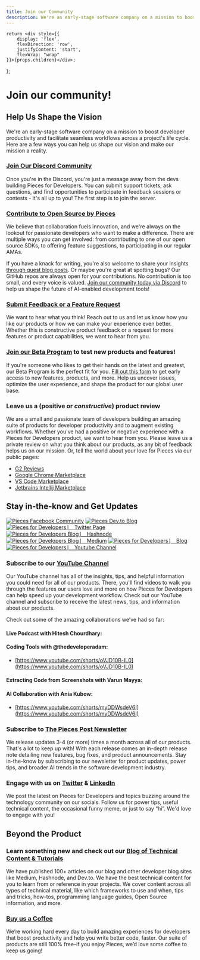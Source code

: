 ```yaml
---
title: Join our Community
description: We're an early-stage software company on a mission to boost developer productivity and facilitate seamless workflows across a project's life cycle. Here are a few ways you can help us shape our vision!
---
```


    return <div style={{
        display: 'flex',
        flexDirection: 'row',
        justifyContent: 'start',
        flexWrap: "wrap"
    }}>{props.children}</div>;
};

# Join our community!
## Help Us Shape the Vision
We're an early-stage software company on a mission to boost developer productivity and facilitate seamless workflows across a project's life cycle. Here are a few ways you can help us shape our vision and make our mission a reality.

### <a target="_blank" href="https://discord.gg/getpieces">Join Our Discord Community</a>
Once you're in the Discord, you're just a message away from the devs building Pieces for Developers. You can submit support tickets, ask questions, and find opportunities to participate in feedback sessions or contests - it's all up to you! The first step is to join the server.

### <a target="_blank" href="https://discord.gg/getpieces">Contribute to Open Source by Pieces</a>
We believe that collaboration fuels innovation, and we're always on the lookout for passionate developers who want to make a difference. There are multiple ways you can get involved: from contributing to one of our open source SDKs, to offering feature suggestions, to participating in our regular AMAs.

If you have a knack for writing, you're also welcome to share your insights [through guest blog posts](https://code.pieces.app/content-partner). Or maybe you're great at spotting bugs? Our GitHub repos are always open for your contributions. No contribution is too small, and every voice is valued. [Join our community today via Discord](https://discord.gg/getpieces) to help us shape the future of AI-enabled development tools!


### <a target="_blank" href="{{ links.external.forms.feedback }}">Submit Feedback or a Feature Request</a>
We want to hear what you think! Reach out to us and let us know how you like our products or how we can make your experience even better. Whether this is constructive product feedback or a request for more features or product capabilities, we want to hear from you.

### <a target="_blank" href="{{ links.external.forms.join_beta }}">Join our Beta Program</a> to test new products and features!
If you're someone who likes to get their hands on the latest and greatest, our Beta Program is the perfect fit for you. <a target="_blank" href="{{ links.external.forms.join_beta }}">Fill out this form</a> to get early access to new features, products, and more. Help us uncover issues, optimize the user experience, and shape the product for our global user base.

### Leave us a (positive or _constructive_) product review
We are a small and passionate team of developers building an amazing suite of products for developer productivity and to augment existing workflows. Whether you've had a positive or negative experience with a Pieces for Developers product, we want to hear from you. Please leave us a private review on what you think about our products, as any bit of feedback helps us on our mission. Or, tell the world about your love for Pieces via our public pages:
- [G2 Reviews](https://www.g2.com/products/pieces-for-developers/reviews#reviews)
- [Google Chrome Marketplace](https://chrome.google.com/webstore/detail/pieces-save-code-snippets/igbgibhbfonhmjlechmeefimncpekepm)
- [VS Code Marketplace](https://marketplace.visualstudio.com/items?itemName=MeshIntelligentTechnologiesInc.pieces-vscode)
- [Jetbrains Intellij Marketplace](https://plugins.jetbrains.com/plugin/17328-pieces--save-search-share--reuse-code-snippets)

## Stay in-the-know and Get Updates
<GridFlexRow>
    <a target="_blank" href="https://facebook.com/getpieces"><Image style={{ marginTop: "0px", marginBottom: "0px" }} src="https://storage.googleapis.com/pieces_static_resources/vs_code_marketplace/GRAPHICS/COMMUNITY_LOGOS_BLURRED/FACEBOOK_BLURRED" alt="Pieces Facebook Community" /></a>
    <a target="_blank" href="https://dev.to/get_pieces/" ><Image style={{ marginTop: "0px", marginBottom: "0px" }} src="https://storage.googleapis.com/pieces_static_resources/vs_code_marketplace/GRAPHICS/COMMUNITY_LOGOS_BLURRED/DEV_TO_BLURRED" alt="Pieces Dev.to Blog" /></a>
    <a target="_blank" href="https://twitter.com/getpieces" ><Image style={{ marginTop: "0px", marginBottom: "0px" }} src="https://storage.googleapis.com/pieces_static_resources/vs_code_marketplace/GRAPHICS/COMMUNITY_LOGOS_BLURRED/TWITTER_BLURRED" alt="Pieces for Developers ⎸ Twitter Page" /></a>
    <a target="_blank" href="https://pieces.hashnode.dev/" ><Image style={{ marginTop: "0px", marginBottom: "0px" }} src="https://storage.googleapis.com/pieces_static_resources/vs_code_marketplace/GRAPHICS/COMMUNITY_LOGOS_BLURRED/HASHNODE_BLURRED" alt="Pieces for Developers Blog ⎸ Hashnode" /></a>
    <a target="_blank" href="https://pieces.medium.com/" ><Image style={{ marginTop: "0px", marginBottom: "0px" }} src="https://storage.googleapis.com/pieces_static_resources/vs_code_marketplace/GRAPHICS/COMMUNITY_LOGOS_BLURRED/MEDIUM_BLURRED" alt="Pieces for Developers Blog ⎸ Medium" /></a>
    <a target="_blank" href="https://code.pieces.app/blog" ><Image style={{ marginTop: "0px", marginBottom: "0px" }} src="https://storage.googleapis.com/pieces_static_resources/vs_code_marketplace/GRAPHICS/COMMUNITY_LOGOS_BLURRED/PIECES_BLURRED" alt="Pieces for Developers ⎸ Blog" /></a>
    <a target="_blank" href="https://www.youtube.com/@getpieces" ><Image style={{ marginTop: "0px", marginBottom: "0px" }} src="https://storage.googleapis.com/pieces_static_resources/vs_code_marketplace/GRAPHICS/COMMUNITY_LOGOS_BLURRED/YOUTUBE_BLURRED" alt="Pieces for Developers ⎸ Youtube Channel" /></a>
</GridFlexRow>

### Subscribe to our <a target="_blank" href="{{ links.videos.youtube_channel }}">YouTube Channel</a>
Our YouTube channel has all of the insights, tips, and helpful information you could need for all of our products. There, you'll find videos to walk you through the features our users love and more on how Pieces for Developers can help speed up your development workflow. Check out our YouTube channel and subscribe to receive the latest news, tips, and information about our products.

Check out some of the amazing collaborations we’ve had so far:

#### Live Podcast with Hitesh Chourdhary:
<YouTube id="JKdthKIBG1g" />

#### Coding Tools with @thedeveloperadam:
- [https://www.youtube.com/shorts/oVJD10B-IL0](https://www.youtube.com/shorts/oVJD10B-IL0)

#### Extracting Code from Screenshots with Varun Mayya:
<YouTube id="sQYBoyhozDs" />

#### AI Collaboration with Ania Kubow:
- [https://www.youtube.com/shorts/myDDWsdeV6I](https://www.youtube.com/shorts/myDDWsdeV6I)

### Subscribe to <a target="_blank" href="https://getpieces.typeform.com/newsletter">The Pieces Post Newsletter</a>
We release updates 3-4 (or more) times a month across all of our products. That's a lot to keep up with! With each release comes an in-depth release note detailing new features, bug fixes, and product announcements. Stay in-the-know by subscribing to our newsletter for product updates, power tips, and broader AI trends in the software development industry.

### Engage with us on <a target="_blank" href="{{ links.socials.twitter }}">Twitter</a> & <a href="{{ links.socials.linkedin }}">LinkedIn</a>
We post the latest on Pieces for Developers and topics buzzing around the technology community on our socials. Follow us for power tips, useful technical content, the occasional funny meme, or just to say “hi”. We'd love to engage with you!

## Beyond the Product
### Learn something new and check out our <a href="{{ links.website.blog }}">Blog of Technical Content & Tutorials</a>
We have published 100+ articles on our blog and other developer blog sites like Medium, Hashnode, and Dev.to. We have the best technical content for you to learn from or reference in your projects. We cover content across all types of technical material, like which frameworks to use and when, tips and tricks, how-tos, programming language guides, Open Source information, and more.

### [Buy us a Coffee](https://www.buymeacoffee.com/getpieces)
We’re working hard every day to build amazing experiences for developers that boost productivity and help you write better code, faster. Our suite of products are still 100% free–if you enjoy Pieces, we’d love some coffee to keep us going!